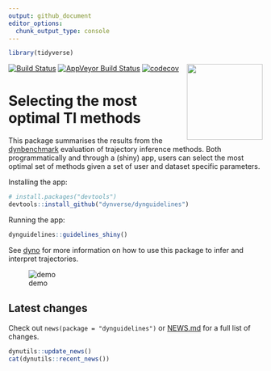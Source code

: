```yaml
---
output: github_document
editor_options: 
  chunk_output_type: console
---
```


<!-- README.md is generated from README.Rmd. Please edit that file -->

```r
library(tidyverse)
```

[![Build Status](https://img.shields.io/travis/dynverse/dynguidelines.svg?logo=travis)](https://travis-ci.org/dynverse/dynguidelines)
[![AppVeyor Build Status](https://ci.appveyor.com/api/projects/status/github/dynverse/dynguidelines?branch=master&svg=true)](https://ci.appveyor.com/project/dynverse/dynguidelines)
[![codecov](https://codecov.io/gh/dynverse/dynguidelines/branch/master/graph/badge.svg)](https://codecov.io/gh/dynverse/dynguidelines) 
<img src="man/figures/logo.png" align="right" width="150px" />

# Selecting the most optimal TI methods

This package summarises the results from the [dynbenchmark](https://www.github.com/dynverse/dynbenchmark) evaluation of trajectory inference methods. Both programmatically and through a (shiny) app, users can select the most optimal set of methods given a set of user and dataset specific parameters.

Installing the app:
```r
# install.packages("devtools")
devtools::install_github("dynverse/dynguidelines")
```

Running the app:
```r
dynguidelines::guidelines_shiny()
```

See [dyno](https://www.github.com/dynverse/dyno) for more information on how to use this package to infer and interpret trajectories.

<!-- This gif was recorded using peek (https://github.com/phw/peek) --->
![demo](man/figures/demo.gif)

## Latest changes
Check out `news(package = "dynguidelines")` or [NEWS.md](inst/NEWS.md) for a full list of changes.

<!-- This section gets automatically generated from inst/NEWS.md, and also generates inst/NEWS -->

```r
dynutils::update_news()
cat(dynutils::recent_news())
```

